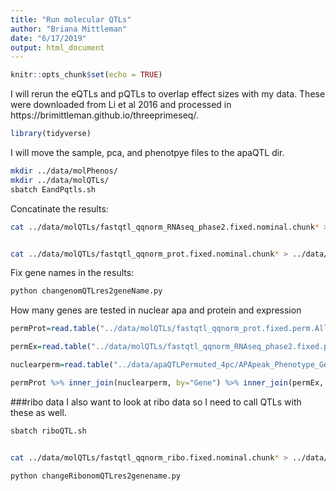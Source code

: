 ```yaml
---
title: "Run molecular QTLs"
author: "Briana Mittleman"
date: "6/17/2019"
output: html_document
---
```


```r
knitr::opts_chunk$set(echo = TRUE)
```

I will rerun the eQTLs and pQTLs to overlap effect sizes with my data. These were downloaded from Li et al 2016 and processed in https://brimittleman.github.io/threeprimeseq/. 

```r
library(tidyverse)
```

I will move the sample, pca, and phenotpye files to the apaQTL dir.  

```bash
mkdir ../data/molPhenos/
mkdir ../data/molQTLs/
sbatch EandPqtls.sh
```


Concatinate the results: 

```bash
cat ../data/molQTLs/fastqtl_qqnorm_RNAseq_phase2.fixed.nominal.chunk* > ../data/molQTLs/fastqtl_qqnorm_RNAseq_phase2.fixed.nominal.AllNomRes.txt


cat ../data/molQTLs/fastqtl_qqnorm_prot.fixed.nominal.chunk* > ../data/molQTLs/fastqtl_qqnorm_prot.fixed.nominal.AllNomRes.txt
```


Fix gene names in the results:

```bash
python changenomQTLres2geneName.py
```


How many genes are tested in nuclear apa and protein and expression
```r
permProt=read.table("../data/molQTLs/fastqtl_qqnorm_prot.fixed.perm.AllNomRes.GeneName.txt", header = F, stringsAsFactors = F,col.names=c("Gene", "nvar", "shape1", "shape2", "dummy", "rsid", "dist", "nom", "slope", "perm1", "bpval"))

permEx=read.table("../data/molQTLs/fastqtl_qqnorm_RNAseq_phase2.fixed.perm.AllNomRes.GeneName.txt", header = F, stringsAsFactors = F,col.names=c("Gene", "nvar", "shape1", "shape2", "dummy", "rsid", "dist", "nom", "slope", "perm1", "bpval")) %>% select(Gene)

```


```r
nuclearperm=read.table("../data/apaQTLPermuted_4pc/APApeak_Phenotype_GeneLocAnno.Nuclear_permResBH.txt",stringsAsFactors = F, header = T) %>% separate(pid, into=c("chr", "start", "end", "geneID"),sep=":") %>% separate(geneID, into=c("Gene", "loc", "strand", "PAS"), sep="_") %>% select(Gene) %>% unique()
```

```r
permProt %>% inner_join(nuclearperm, by="Gene") %>% inner_join(permEx, by="Gene") %>% nrow()
```

###ribo data 
I also want to look at ribo data so I need to call QTLs with these as well.  



```bash
sbatch riboQTL.sh


cat ../data/molQTLs/fastqtl_qqnorm_ribo.fixed.nominal.chunk* > ../data/molQTLs/fastqtl_qqnorm_ribo.fixed.nominal.AllNomRes.txt

python changeRibonomQTLres2genename.py
```

